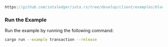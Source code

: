
<DotEnvWarning />

```rust reference
https://github.com/iotaledger/iota.rs/tree/develop/client/examples/block/transaction.rs
```

### Run the Example

Run the example by running the following command:

```bash
cargo run --example transaction --release
```
